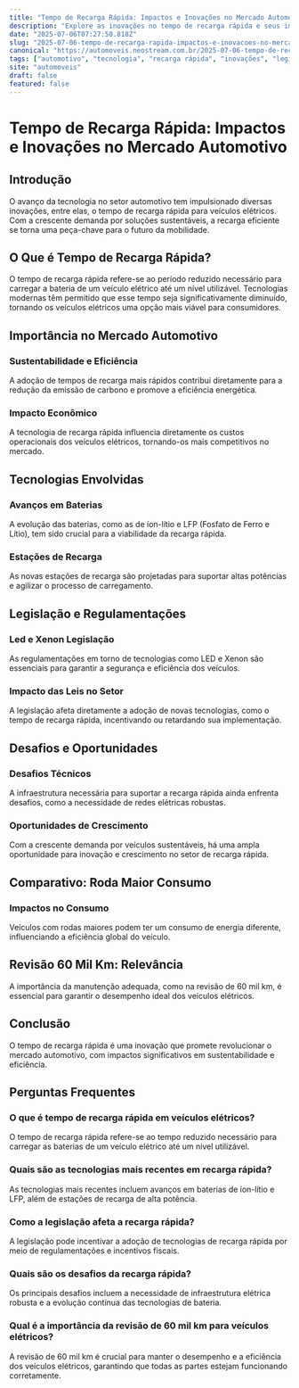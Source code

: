 ```yaml
---
title: "Tempo de Recarga Rápida: Impactos e Inovações no Mercado Automotivo"
description: "Explore as inovações no tempo de recarga rápida e seus impactos no mercado automotivo, incluindo regulamentações e tecnologias de ponta."
date: "2025-07-06T07:27:50.818Z"
slug: "2025-07-06-tempo-de-recarga-rapida-impactos-e-inovacoes-no-mercado-automotivo"
canonical: "https://automoveis.neostream.com.br/2025-07-06-tempo-de-recarga-rapida-impactos-e-inovacoes-no-mercado-automotivo"
tags: ["automotivo", "tecnologia", "recarga rápida", "inovações", "legislação"]
site: "automoveis"
draft: false
featured: false
---
```


# Tempo de Recarga Rápida: Impactos e Inovações no Mercado Automotivo

## Introdução
O avanço da tecnologia no setor automotivo tem impulsionado diversas inovações, entre elas, o tempo de recarga rápida para veículos elétricos. Com a crescente demanda por soluções sustentáveis, a recarga eficiente se torna uma peça-chave para o futuro da mobilidade.

## O Que é Tempo de Recarga Rápida?
O tempo de recarga rápida refere-se ao período reduzido necessário para carregar a bateria de um veículo elétrico até um nível utilizável. Tecnologias modernas têm permitido que esse tempo seja significativamente diminuído, tornando os veículos elétricos uma opção mais viável para consumidores.

## Importância no Mercado Automotivo
### Sustentabilidade e Eficiência
A adoção de tempos de recarga mais rápidos contribui diretamente para a redução da emissão de carbono e promove a eficiência energética.

### Impacto Econômico
A tecnologia de recarga rápida influencia diretamente os custos operacionais dos veículos elétricos, tornando-os mais competitivos no mercado.

## Tecnologias Envolvidas
### Avanços em Baterias
A evolução das baterias, como as de íon-lítio e LFP (Fosfato de Ferro e Lítio), tem sido crucial para a viabilidade da recarga rápida.

### Estações de Recarga
As novas estações de recarga são projetadas para suportar altas potências e agilizar o processo de carregamento.

## Legislação e Regulamentações
### Led e Xenon Legislação
As regulamentações em torno de tecnologias como LED e Xenon são essenciais para garantir a segurança e eficiência dos veículos.

### Impacto das Leis no Setor
A legislação afeta diretamente a adoção de novas tecnologias, como o tempo de recarga rápida, incentivando ou retardando sua implementação.

## Desafios e Oportunidades
### Desafios Técnicos
A infraestrutura necessária para suportar a recarga rápida ainda enfrenta desafios, como a necessidade de redes elétricas robustas.

### Oportunidades de Crescimento
Com a crescente demanda por veículos sustentáveis, há uma ampla oportunidade para inovação e crescimento no setor de recarga rápida.

## Comparativo: Roda Maior Consumo
### Impactos no Consumo
Veículos com rodas maiores podem ter um consumo de energia diferente, influenciando a eficiência global do veículo.

## Revisão 60 Mil Km: Relevância
A importância da manutenção adequada, como na revisão de 60 mil km, é essencial para garantir o desempenho ideal dos veículos elétricos.

## Conclusão
O tempo de recarga rápida é uma inovação que promete revolucionar o mercado automotivo, com impactos significativos em sustentabilidade e eficiência.

## Perguntas Frequentes
### O que é tempo de recarga rápida em veículos elétricos?
O tempo de recarga rápida refere-se ao tempo reduzido necessário para carregar as baterias de um veículo elétrico até um nível utilizável.

### Quais são as tecnologias mais recentes em recarga rápida?
As tecnologias mais recentes incluem avanços em baterias de íon-lítio e LFP, além de estações de recarga de alta potência.

### Como a legislação afeta a recarga rápida?
A legislação pode incentivar a adoção de tecnologias de recarga rápida por meio de regulamentações e incentivos fiscais.

### Quais são os desafios da recarga rápida?
Os principais desafios incluem a necessidade de infraestrutura elétrica robusta e a evolução contínua das tecnologias de bateria.

### Qual é a importância da revisão de 60 mil km para veículos elétricos?
A revisão de 60 mil km é crucial para manter o desempenho e a eficiência dos veículos elétricos, garantindo que todas as partes estejam funcionando corretamente.